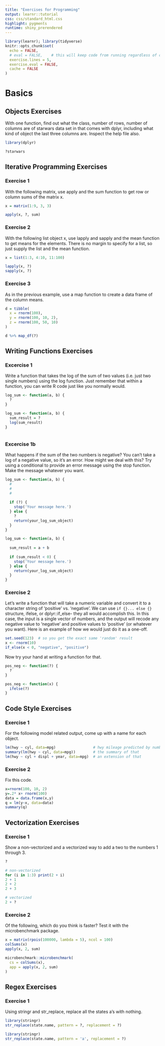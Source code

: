 ```yaml
---
title: "Exercises for Programming"
output: learnr::tutorial
css: css/standard_html.css
highlight: pygments
runtime: shiny_prerendered
---
```


```r
library(learnr); library(tidyverse)
knitr::opts_chunk$set(
  echo = FALSE,
  # eval = FALSE,    # this will keep code from running regardless of chunk specific option
  exercise.lines = 5,
  exercise.eval = FALSE,
  cache = FALSE
)
```


# Basics

## Objects Exercises

With one function, find out what the class, number of rows, number of columns are of <span class="objclass">starwars</span> data set in that comes with <span class="pack">dplyr</span>, including what kind of object the last three columns are. Inspect the help file also.

```r
library(dplyr)
```

```r
?starwars
```




## Iterative Programming Exercises

### Exercise 1

With the following <span class="objclass">matrix</span>, use <span class="func">apply</span> and the <span class="func">sum</span> function to get row or column sums of the matrix <span class="objclass">x</span>.

```r
x = matrix(1:9, 3, 3)
```

```r
apply(x, ?, sum)
```

### Exercise 2

With the following list object <span class="objclass">x</span>, use <span class="func">lapply</span> and <span class="func">sapply</span> and the <span class="func">mean</span> function to get means for the elements.  There is no margin to specify for a list, so just supply the list and the mean function.  

```r
x = list(1:3, 4:10, 11:100)
```

```r
lapply(x, ?)
sapply(x, ?)
```



### Exercise 3

As in the previous example, use a <span class="func">map</span> function to create a data frame of the column means.

```r
d = tibble(
  x = rnorm(100),
  y = rnorm(100, 10, 2),
  z = rnorm(100, 50, 10)
)

```

```r
d %>% map_df(?)
```





## Writing Functions Exercises

### Excercise 1

Write a function that takes the log of the sum of two values (i.e. just two single numbers) using the <span class="func">log</span> function.  Just remember that within a function, you can write R code just like you normally would.

```r
log_sum <- function(a, b) {
  ?
}
```

```r
log_sum <- function(a, b) {
  sum_result = ?
  log(sum_result)
}
```


```r

```



### Excercise 1b

What happens if the sum of the two numbers is negative?  You can't take a log of a negative value, so it's an error.  How might we deal with this?  Try using a conditional to provide an error message using the <span class="func">stop</span> function.  Make the message whatever you want.

```r
log_sum <- function(a, b) {
  #
  #
  #
  
  if (?) {
    stop('Your message here.')
  } else {
    ?
    return(your_log_sum_object)
  }
}
```


```r
log_sum <- function(a, b) {
  
  sum_result = a + b
  
  if (sum_result < 0) {
    stop('Your message here.')
  } else {
    return(your_log_sum_object)
  }
}
```


### Exercise 2


Let's write a function that will take a numeric variable and convert it to a character string of 'positive' vs. 'negative'.  We can use `if {}... else {}` structure, <span class="func">ifelse</span>, or <span class="pack">dplyr</span>::<span class="func">if_else</span>- they all would accomplish this.  In this case, the input is a single vector of numbers, and the output will recode any negative value to 'negative' and positive values to 'positive' (or whatever you want).  Here is an example of how we would just do it as a one-off.

```r
set.seed(123)  # so you get the exact same 'random' result
x <- rnorm(10)
if_else(x < 0, "negative", "positive")
```

Now try your hand at writing a function for that.

```r
pos_neg <- function(?) {
  ?
}
```

```r
pos_neg <- function(x) {
  ifelse(?)
}
```




## Code Style Exercises

### Exercise 1 

For the following model related output, come up with a name for each object.

```r
lm(hwy ~ cyl, data=mpg)                 # hwy mileage predicted by number of cylinders
summary(lm(hwy ~ cyl, data=mpg))        # the summary of that
lm(hwy ~ cyl + displ + year, data=mpg)  # an extension of that
```

### Exercise 2


Fix this code.

```r
x=rnorm(100, 10, 2)
y=.2* x+ rnorm(100)
data = data.frame(x,y)
q = lm(y~x, data=data)
summary(q)
```


## Vectorization Exercises

### Exercise 1

Show a non-vectorized and a vectorized way to add a two to the numbers 1 through 3.

```r
?
```

```r
# non-vectorized
for (i in 1:3) print(2 + i)
2 + 1
2 + 2
2 + 3

# vectorized
2 + ?
```



### Exercise 2

Of the following, which do you think is faster?  Test it with the <span class="pack">microbenchmark</span> package.

```r
x = matrix(rpois(100000, lambda = 5), ncol = 100)
colSums(x)
apply(x, 2, sum)

microbenchmark::microbenchmark(
  cs = colSums(x),
  app = apply(x, 2, sum)
)
```

## Regex Exercises

### Exercise 1

Using <span class="pack">stringr</span> and <span class="func">str_replace</span>, replace all the states a's with nothing.


```r
library(stringr)
str_replace(state.name, pattern = ?, replacement = ?)
```

```r
library(stringr)
str_replace(state.name, pattern = 'a', replacement = ?)
```


